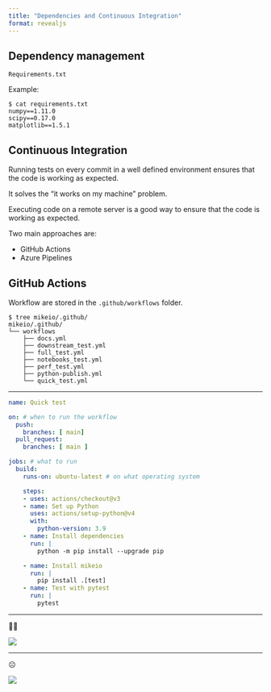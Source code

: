 ```yaml
---
title: "Dependencies and Continuous Integration"
format: revealjs
---
```



## Dependency management

`Requirements.txt`

Example:

```
$ cat requirements.txt
numpy==1.11.0
scipy==0.17.0
matplotlib==1.5.1
```

## Continuous Integration

Running tests on every commit in a well defined environment ensures that the code is working as expected.

It solves the "it works on my machine" problem.

Executing code on a remote server is a good way to ensure that the code is working as expected.

Two main approaches are:

* GitHub Actions
* Azure Pipelines

## GitHub Actions

Workflow are stored in the `.github/workflows` folder.

```
$ tree mikeio/.github/
mikeio/.github/
└── workflows
    ├── docs.yml
    ├── downstream_test.yml
    ├── full_test.yml
    ├── notebooks_test.yml
    ├── perf_test.yml
    ├── python-publish.yml
    └── quick_test.yml
```

---

```yaml
name: Quick test

on: # when to run the workflow
  push:
    branches: [ main]
  pull_request:
    branches: [ main ]

jobs: # what to run
  build:
    runs-on: ubuntu-latest # on what operating system

    steps:
    - uses: actions/checkout@v3
    - name: Set up Python
      uses: actions/setup-python@v4
      with:
        python-version: 3.9
    - name: Install dependencies
      run: |
        python -m pip install --upgrade pip

    - name: Install mikeio
      run: |
        pip install .[test]
    - name: Test with pytest
      run: |
        pytest
```

---

🙂🚀

![](images/github_action_result.png)

---

☹️

![](images/github_action_result_fail.png)

